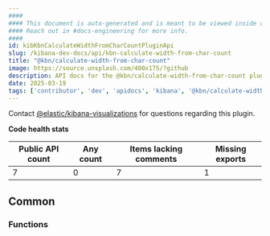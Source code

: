 ```yaml
---
####
#### This document is auto-generated and is meant to be viewed inside our experimental, new docs system.
#### Reach out in #docs-engineering for more info.
####
id: kibKbnCalculateWidthFromCharCountPluginApi
slug: /kibana-dev-docs/api/kbn-calculate-width-from-char-count
title: "@kbn/calculate-width-from-char-count"
image: https://source.unsplash.com/400x175/?github
description: API docs for the @kbn/calculate-width-from-char-count plugin
date: 2025-03-19
tags: ['contributor', 'dev', 'apidocs', 'kibana', '@kbn/calculate-width-from-char-count']
---
```




Contact [@elastic/kibana-visualizations](https://github.com/orgs/elastic/teams/kibana-visualizations) for questions regarding this plugin.

**Code health stats**

| Public API count  | Any count | Items lacking comments | Missing exports |
|-------------------|-----------|------------------------|-----------------|
| 7 | 0 | 7 | 1 |

## Common

### Functions
<DocDefinitionList data={kbnCalculateWidthFromCharCountObj.common.functions}/>

